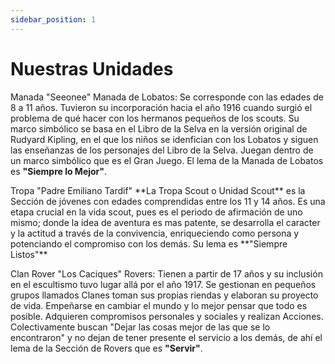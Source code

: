 ```yaml
---
sidebar_position: 1
---
```


# Nuestras Unidades

<span className="text-[#F3D022] block">Manada "Seeonee"</span>
Manada de Lobatos: Se corresponde con las edades de 8 a 11 años. Tuvieron su incorporación hacia el año 1916 cuando surgió el problema de qué hacer con los hermanos pequeños de los scouts. Su marco simbólico se basa en el Libro de la Selva en la versión original de Rudyard Kipling, en el que los niños se idenfician con los Lobatos y siguen las enseñanzas de los personajes del Libro de la Selva. Juegan dentro de un marco simbólico que es el Gran Juego. El lema de la Manada de Lobatos es **"Siempre lo Mejor"**.

<Link className="text-[#166835] block" to="/docs/tropa/acerca-de">Tropa "Padre Emiliano Tardif"</Link>
**La Tropa Scout o Unidad Scout** es la Sección de jóvenes con edades comprendidas entre los 11 y 14 años. Es una etapa crucial en la vida scout, pues es el periodo de afirmación de uno mismo; donde  la idea de aventura es mas patente, se desarrolla el caracter y la actitud a través de la convivencia, enriqueciendo como persona y potenciando el compromiso con los demás. Su lema es **"Siempre Listos"**

<span className="text-[#BD1625] block">Clan Rover "Los Caciques"</span>
Rovers: Tienen a partir de 17 años y su inclusión en el escultismo tuvo lugar allá por el año 1917. Se gestionan en pequeños grupos llamados Clanes toman sus propias riendas y elaboran su proyecto de vida. Empeñarse en cambiar el mundo y lo mejor pensar que todo es posible. Adquieren compromisos personales y sociales y realizan Acciones. Colectivamente buscan "Dejar las cosas mejor de las que se lo encontraron" y no dejan de tener presente el servicio a los demás, de ahí el lema de la Sección de Rovers que es **"Servir"**.